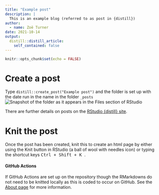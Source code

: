 ```yaml
---
title: "Example post"
description: |
  This is an example blog (referred to as post in {distill})
author:
  - name: Zoë Turner
date: 2021-10-14
output:
  distill::distill_article:
    self_contained: false
---
```



```r
knitr::opts_chunk$set(echo = FALSE)
```

# Create a post

Type `distill::create_post("Example post")` and the folder is set up with the date run in the name in the folder `_posts` ![Snapshot of the folder as it appears in the Files section of RStudio](img/post-folder.PNG)

There are further details on posts on the [RStudio {distill} site](https://rstudio.github.io/distill/blog.html#creating-a-post).


# Knit the post

Once the post has been created, knit this to create an html page by either using the Knit button in RStudio (a ball of wool with needles icon) or typing the shortcut keys <kbd> Ctrl + Shift + K </kbd>. 

#### GitHub Actions

If GitHub Actions are set up on the repository though the RMarkdowns do not need to be knitted locally as this is coded to occur on GitHub. See the [About page](https://cdu-data-science-team.github.io/distill-blog-template/about.html) for more information.



